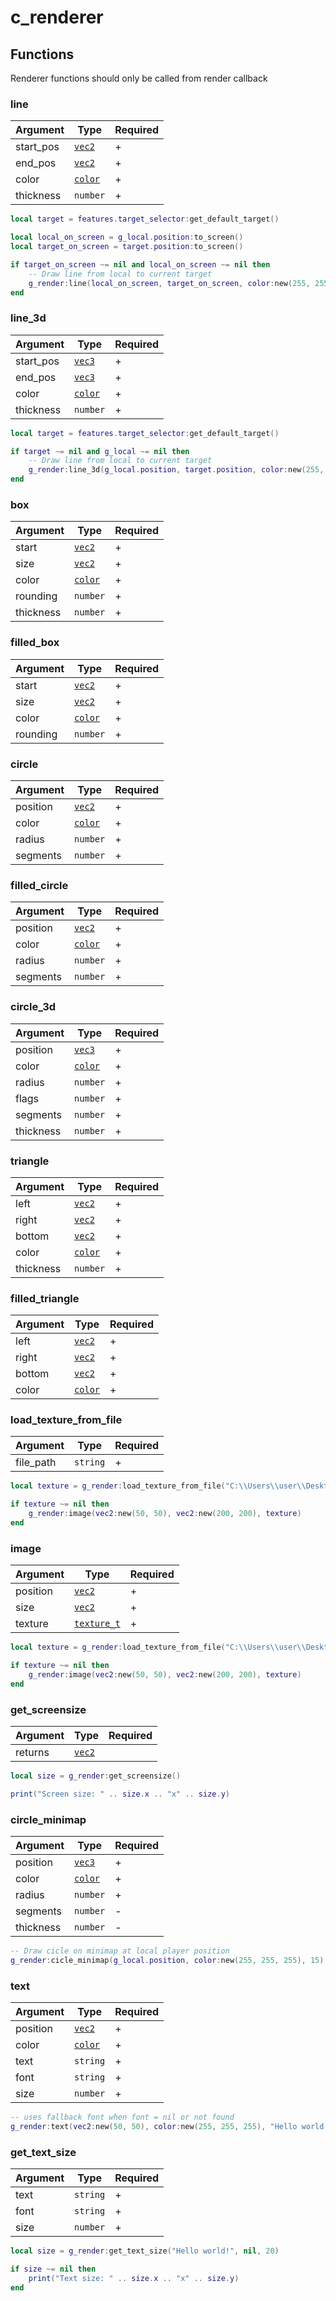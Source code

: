 
# c_renderer

## Functions

<Callout type="warning" emoji="⚠️">
  Renderer functions should only be called from render callback
</Callout>

### line

| Argument  | Type                      | Required |
| --------- | ------------------------- | -------- |
| start_pos | [`vec2`](/structs/vec2)   | +        |
| end_pos   | [`vec2`](/structs/vec2)   | +        |
| color     | [`color`](/structs/color) | +        |
| thickness | `number`                  | +        |

```lua
local target = features.target_selector:get_default_target()

local local_on_screen = g_local.position:to_screen()
local target_on_screen = target.position:to_screen()

if target_on_screen ~= nil and local_on_screen ~= nil then
    -- Draw line from local to current target
    g_render:line(local_on_screen, target_on_screen, color:new(255, 255, 255, 255), 1)
end
```

### line_3d

| Argument  | Type                      | Required |
| --------- | ------------------------- | -------- |
| start_pos | [`vec3`](/structs/vec3)   | +        |
| end_pos   | [`vec3`](/structs/vec3)   | +        |
| color     | [`color`](/structs/color) | +        |
| thickness | `number`                  | +        |

```lua
local target = features.target_selector:get_default_target()

if target ~= nil and g_local ~= nil then
    -- Draw line from local to current target
    g_render:line_3d(g_local.position, target.position, color:new(255, 255, 255, 255), 1)
end
```

### box

| Argument  | Type                      | Required |
| --------- | ------------------------- | -------- |
| start     | [`vec2`](/structs/vec2)   | +        |
| size      | [`vec2`](/structs/vec2)   | +        |
| color     | [`color`](/structs/color) | +        |
| rounding  | `number`                  | +        |
| thickness | `number`                  | +        |

### filled_box

| Argument | Type                      | Required |
| -------- | ------------------------- | -------- |
| start    | [`vec2`](/structs/vec2)   | +        |
| size     | [`vec2`](/structs/vec2)   | +        |
| color    | [`color`](/structs/color) | +        |
| rounding | `number`                  | +        |

### circle

| Argument | Type                      | Required |
| -------- | ------------------------- | -------- |
| position | [`vec2`](/structs/vec2)   | +        |
| color    | [`color`](/structs/color) | +        |
| radius   | `number`                  | +        |
| segments | `number`                  | +        |

### filled_circle

| Argument | Type                      | Required |
| -------- | ------------------------- | -------- |
| position | [`vec2`](/structs/vec2)   | +        |
| color    | [`color`](/structs/color) | +        |
| radius   | `number`                  | +        |
| segments | `number`                  | +        |

### circle_3d

| Argument  | Type                      | Required |
| --------- | ------------------------- | -------- |
| position  | [`vec3`](/structs/vec3)   | +        |
| color     | [`color`](/structs/color) | +        |
| radius    | `number`                  | +        |
| flags     | `number`                  | +        |
| segments  | `number`                  | +        |
| thickness | `number`                  | +        |

### triangle

| Argument  | Type                      | Required |
| --------- | ------------------------- | -------- |
| left      | [`vec2`](/structs/vec2)   | +        |
| right     | [`vec2`](/structs/vec2)   | +        |
| bottom    | [`vec2`](/structs/vec2)   | +        |
| color     | [`color`](/structs/color) | +        |
| thickness | `number`                  | +        |

### filled_triangle

| Argument | Type                      | Required |
| -------- | ------------------------- | -------- |
| left     | [`vec2`](/structs/vec2)   | +        |
| right    | [`vec2`](/structs/vec2)   | +        |
| bottom   | [`vec2`](/structs/vec2)   | +        |
| color    | [`color`](/structs/color) | +        |

### load_texture_from_file

| Argument  | Type     | Required |
| --------- | -------- | -------- |
| file_path | `string` | +        |

```lua
local texture = g_render:load_texture_from_file("C:\\Users\\user\\Desktop\\texture.png")

if texture ~= nil then
    g_render:image(vec2:new(50, 50), vec2:new(200, 200), texture)
end
```

### image

| Argument | Type                              | Required |
| -------- | --------------------------------- | -------- |
| position | [`vec2`](/structs/vec2)           | +        |
| size     | [`vec2`](/structs/vec2)           | +        |
| texture  | [`texture_t`](/structs/texture_t) | +        |

```lua
local texture = g_render:load_texture_from_file("C:\\Users\\user\\Desktop\\texture.png")

if texture ~= nil then
    g_render:image(vec2:new(50, 50), vec2:new(200, 200), texture)
end
```

### get_screensize

| Argument | Type                    | Required |
| -------- | ----------------------- | -------- |
| returns  | [`vec2`](/structs/vec2) |          |

```lua
local size = g_render:get_screensize()

print("Screen size: " .. size.x .. "x" .. size.y)
```

### circle_minimap

| Argument  | Type                      | Required |
| --------- | ------------------------- | -------- |
| position  | [`vec3`](/structs/vec3)   | +        |
| color     | [`color`](/structs/color) | +        |
| radius    | `number`                  | +        |
| segments  | `number`                  | -        |
| thickness | `number`                  | -        |

```lua
-- Draw cicle on minimap at local player position
g_render:cicle_minimap(g_local.position, color:new(255, 255, 255), 15)
```

### text

| Argument | Type                      | Required |
| -------- | ------------------------- | -------- |
| position | [`vec2`](/structs/vec2)   | +        |
| color    | [`color`](/structs/color) | +        |
| text     | `string`                  | +        |
| font     | `string`                  | +        |
| size     | `number`                  | +        |

```lua
-- uses fallback font when font = nil or not found
g_render:text(vec2:new(50, 50), color:new(255, 255, 255), "Hello world!", nil, 20)
```

### get_text_size

| Argument | Type     | Required |
| -------- | -------- | -------- |
| text     | `string` | +        |
| font     | `string` | +        |
| size     | `number` | +        |

```lua
local size = g_render:get_text_size("Hello world!", nil, 20)

if size ~= nil then
    print("Text size: " .. size.x .. "x" .. size.y)
end
```
